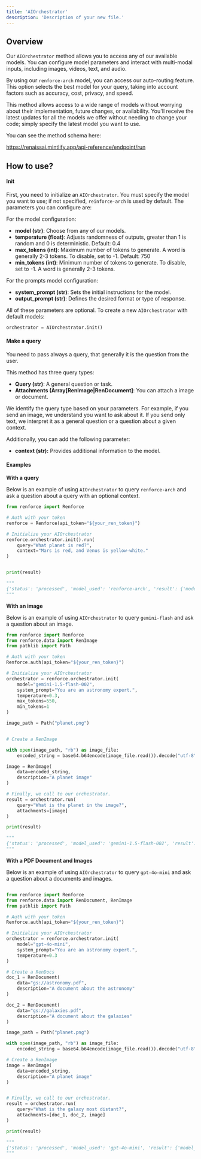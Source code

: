 ```yaml
---
title: 'AIOrchestrator'
description: 'Description of your new file.'
---
```


## Overview

Our `AIOrchestrator` method allows you to access any of our available models. You can configure model parameters and interact with multi-modal inputs, including images, videos, text, and audio.

By using our `renforce-arch` model, you can access our auto-routing feature. This option selects the best model for your query, taking into account factors such as accuracy, cost, privacy, and speed.

This method allows access to a wide range of models without worrying about their implementation, future changes, or availability. You'll receive the latest updates for all the models we offer without needing to change your code; simply specify the latest model you want to use.

You can see the method schema here:

https://renaissai.mintlify.app/api-reference/endpoint/run

## How to use?

#### Init

First, you need to initialize an `AIOrchestrator`. You must specify the model you want to use; if not specified, `reinforce-arch` is used by default. The parameters you can configure are:

For the model configuration:
- **model (str)**: Choose from any of our models.
- **temperature (float)**: Adjusts randomness of outputs, greater than 1 is random and 0 is deterministic. Default: 0.4
- **max_tokens (int)**: Maximum number of tokens to generate. A word is generally 2-3 tokens. To disable, set to -1. Default: 750
- **min_tokens (int)**: Minimum number of tokens to generate. To disable, set to -1. A word is generally 2-3 tokens.

For the prompts model configuration:
- **system_prompt (str)**: Sets the initial instructions for the model.
- **output_prompt (str)**: Defines the desired format or type of response.

All of these parameters are optional. To create a new `AIOrchestrator` with default models:

``` python
orchestrator = AIOrchestrator.init()
```

#### Make a query

You need to pass always a query, that generally it is the question from the user.

This method has three query types:
- **Query (str)**: A general question or task.
- **Attachments (Array[RenImage|RenDocument]**: You can attach a image or document.

We identify the query type based on your parameters. For example, if you send an image, we understand you want to ask about it. If you send only text, we interpret it as a general question or a question about a given context.

Additionally, you can add the following parameter:
- **context (str):** Provides additional information to the model.

#### Examples

**With a query**

Below is an example of using `AIOrchestrator` to query `renforce-arch` and ask a question about a query with an optional context.

```python
from renforce import Renforce

# Auth with your token
renforce = Renforce(api_token="${your_ren_token}")

# Initialize your AIOrchestrator
renforce.orchestrator.init().run(
	query="What planet is red?",
	context="Mars is red, and Venus is yellow-white."
)


print(result)

"""
{'status': 'processed', 'model_used': 'renforce-arch', 'result': {'model_answer': 'Mars\n', 'in_tokens': 50, 'out_tokens': 2}}
"""
```

**With an image**

Below is an example of using `AIOrchestrator` to query `gemini-flash` and ask a question about an image.

``` python
from renforce import Renforce
from renforce.data import RenImage
from pathlib import Path

# Auth with your token
Renforce.auth(api_token="${your_ren_token}")

# Initialize your AIOrchestrator
orchestrator = renforce.orchestrator.init(
	model="gemini-1.5-flash-002",
	system_prompt="You are an astronomy expert.",
	temperature=0.3,
	max_tokens=550,
	min_tokens=1
)

image_path = Path("planet.png")


# Create a RenImage

with open(image_path, "rb") as image_file:
    encoded_string = base64.b64encode(image_file.read()).decode("utf-8")

image = RenImage(
	data=encoded_string,
	description="A planet image"
)

# Finally, we call to our orchestrator.
result = orchestrator.run(
	query="What is the planet in the image?",
	attachments=[image]
)

print(result)

"""
{'status': 'processed', 'model_used': 'gemini-1.5-flash-002', 'result': {'model_answer': 'Jupiter\n', 'in_tokens': 300, 'out_tokens': 2}}
"""

```

**With a PDF Document and Images**

Below is an example of using `AIOrchestrator` to query `gpt-4o-mini` and ask a question about a documents and images.

``` python

from renforce import Renforce
from renforce.data import RenDocument, RenImage
from pathlib import Path

# Auth with your token
Renforce.auth(api_token="${your_ren_token}")

# Initialize your AIOrchestrator
orchestrator = renforce.orchestrator.init(
	model="gpt-4o-mini",
	system_prompt="You are an astronomy expert.",
	temperature=0.3
)

# Create a RenDocs
doc_1 = RenDocument(
	data="gs://astronomy.pdf",
	description="A document about the astronomy"
)

doc_2 = RenDocument(
	data="gs://galaxies.pdf",
	description="A document about the galaxies"
)

image_path = Path("planet.png")

with open(image_path, "rb") as image_file:
    encoded_string = base64.b64encode(image_file.read()).decode("utf-8")

# Create a RenImage
image = RenImage(
	data=encoded_string,
	description="A planet image"
)


# Finally, we call to our orchestrator.
result = orchestrator.run(
	query="What is the galaxy most distant?",
	attachments=[doc_1, doc_2, image]
)

print(result)

"""
{'status': 'processed', 'model_used': 'gpt-4o-mini', 'result': {'model_answer': 'According to the book galaxies.pdf. HD1 is the galaxy more distant\n', 'in_tokens': 3500, 'out_tokens': 30}}
"""
```
